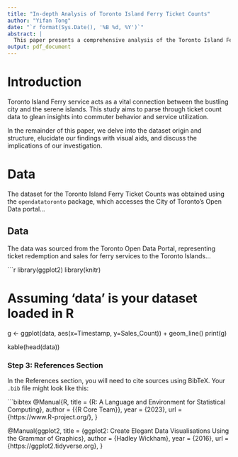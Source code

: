 ```yaml
---
title: "In-depth Analysis of Toronto Island Ferry Ticket Counts"
author: "Yifan Tong"
date: "`r format(Sys.Date(), '%B %d, %Y')`"
abstract: |
  This paper presents a comprehensive analysis of the Toronto Island Ferry Ticket Counts, unveiling the intricate patterns of urban commute and leisure activities. We deduced that despite seasonal and daily fluctuations, a consistent demand for ferry services prevails throughout the year, highlighting its importance in urban transport.
output: pdf_document
---
```


# Introduction
Toronto Island Ferry service acts as a vital connection between the bustling city and the serene islands. This study aims to parse through ticket count data to glean insights into commuter behavior and service utilization.

In the remainder of this paper, we delve into the dataset origin and structure, elucidate our findings with visual aids, and discuss the implications of our investigation.

# Data
The dataset for the Toronto Island Ferry Ticket Counts was obtained using the `opendatatoronto` package, which accesses the City of Toronto's Open Data portal...

## Data
The data was sourced from the Toronto Open Data Portal, representing ticket redemption and sales for ferry services to the Toronto Islands...



```r
library(ggplot2)
library(knitr)

# Assuming 'data' is your dataset loaded in R
g <- ggplot(data, aes(x=Timestamp, y=Sales_Count)) + geom_line()
print(g)

kable(head(data))


### Step 3: References Section
In the References section, you will need to cite sources using BibTeX. Your `.bib` file might look like this:



```bibtex
@Manual{R,
    title = {R: A Language and Environment for Statistical Computing},
    author = {{R Core Team}},
    year = {2023},
    url = {https://www.R-project.org/},
}

@Manual{ggplot2,
    title = {ggplot2: Create Elegant Data Visualisations Using the Grammar of Graphics},
    author = {Hadley Wickham},
    year = {2016},
    url = {https://ggplot2.tidyverse.org},
}


